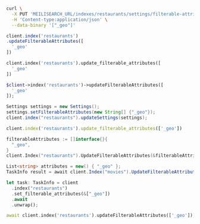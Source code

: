 <CodeGroup>

```bash cURL
curl \
  -X PUT 'MEILISEARCH_URL/indexes/restaurants/settings/filterable-attributes' \
  -H 'Content-type:application/json' \
  --data-binary '["_geo"]'
```

```javascript JS
client.index('restaurants')
.updateFilterableAttributes([
  '_geo'
])
```

```python Python
client.index('restaurants').update_filterable_attributes([
  '_geo'
])
```

```php PHP
$client->index('restaurants')->updateFilterableAttributes([
  '_geo'
]);
```

```java Java
Settings settings = new Settings();
settings.setFilterableAttributes(new String[] {"_geo"});
client.index("restaurants").updateSettings(settings);
```

```ruby Ruby
client.index('restaurants').update_filterable_attributes(['_geo'])
```

```go Go
filterableAttributes := []interface{}{
  "_geo",
}
client.Index("restaurants").UpdateFilterableAttributes(&filterableAttributes)
```

```csharp C#
List<string> attributes = new() { "_geo" };
TaskInfo result = await client.Index("movies").UpdateFilterableAttributesAsync(attributes);
```

```rust Rust
let task: TaskInfo = client
  .index("restaurants")
  .set_filterable_attributes(&["_geo"])
  .await
  .unwrap();
```

```dart Dart
await client.index('restaurants').updateFilterableAttributes(['_geo']);
```
</CodeGroup>